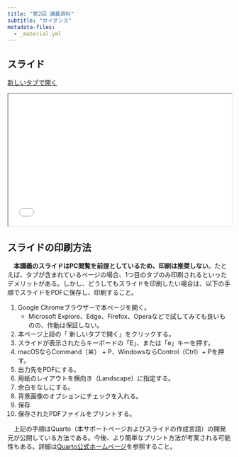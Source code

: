 ```yaml
---
title: "第2回 講義資料"
subtitle: "ガイダンス"
metadata-files: 
  - _material.yml
---
```


## スライド {.unlisted}

<a href="../slides/day02.html" class="btn btn-primary btn-sm" target="_blank" role="button"><i class="bi bi-window"></i> 新しいタブで開く</a>

```{=html}
<iframe class="slide-deck" src="../slides/day02.html" width="100%" style="aspect-ratio: 16 / 9.5;"></iframe>
```

:::{.callout-note}
## スライドの印刷方法

　**本講義のスライドはPC閲覧を前提としているため、印刷は推奨しない**。たとえば、タブが含まれているページの場合、1つ目のタブのみ印刷されるといったデメリットがある。しかし、どうしてもスライドを印刷したい場合は、以下の手順でスライドをPDFに保存し、印刷すること。

1. Google Chromeブラウザーで本ページを開く。
   * Microsoft Explore、Edge、Firefox、Operaなどで試してみても良いものの、作動は保証しない。
1. 本ページ上段の「<i class="bi bi-window"></i> 新しいタブで開く」をクリックする。
1. スライドが表示されたらキーボードの「E」、または「e」キーを押す。
1. macOSならCommand（⌘） + P、WindowsならControl（Ctrl）+ Pを押す。
1. 出力先をPDFにする。
1. 用紙のレイアウトを横向き（Landscape）に指定する。
1. 余白をなしにする。
1. 背景画像のオプションにチェックを入れる。
1. 保存
1. 保存されたPDFファイルをプリントする。

　上記の手順はQuarto（本サポートページおよびスライドの作成言語）の開発元が公開している方法である。今後、より簡単なプリント方法が考案される可能性もある。詳細は[Quarto公式ホームページ](https://quarto.org/docs/presentations/revealjs/presenting.html#print-to-pdf)を参照すること。
:::